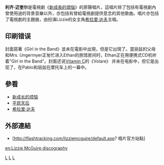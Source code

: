 '''利齐·迈奎尔'''是電視劇《[[新成長的煩惱|新成長的煩惱]]》的原聲唱片。這唱片除了包括有電視劇內曾使用過的背景音樂以外，亦包括有曾給電視劇提供意念的其他歌曲。唱片亦包括了電視劇的主題曲，由扮演Lizzie的女主角[[希拉里·达夫|希拉里·达夫]]主唱。

== 印刷错误 ==
封面寫著《Girl in the Band》並未在電影中出現，但是它出現了。當丽兹的父母和Mrs. Ungermyer正匆忙进入Ethan的旅馆房间时，Ethan正在用便携式CD机听着"Girl in the Band"。封面还说[[Vitamin_C|Vitamin C]]的《Volare》 并未在电影中，但它是出现了，在Pablo和丽兹在摩托车上的一幕中。

== 參看 ==
* [[新成长的烦恼|新成长的烦恼]]
* [[平民天后|平民天后]]
* [[希拉里·达夫|希拉里·达夫]]

== 外部連結 ==
*[http://flashtracking.com/lizziemcguire/default.asp? 唱片官方站點] {{Wayback|url=http://flashtracking.com/lizziemcguire/default.asp |date=20071220072352 }}

[[Category:迪士尼電影原聲帶|L]]
[[Category:2003年原聲帶|L]]
[[Category:電視原聲帶|L]]

[[en:Lizzie_McGuire_discography|en:Lizzie McGuire discography]]